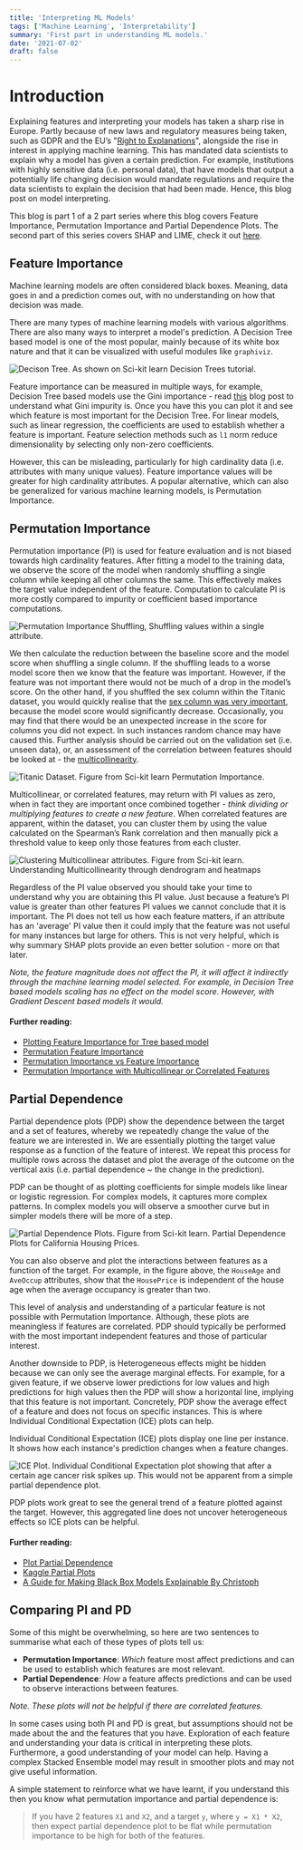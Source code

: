 ```yaml
---
title: 'Interpreting ML Models'
tags: ['Machine Learning', 'Interpretability']
summary: 'First part in understanding ML models.'
date: '2021-07-02'
draft: false
---
```


# Introduction

Explaining features and interpreting your models has taken a sharp rise in Europe. Partly because of new laws and regulatory measures being taken, such as GDPR and the EU’s "[Right to Explanations](https://en.wikipedia.org/wiki/Right_to_explanation)", alongside the rise in interest in applying machine learning. This has mandated data scientists to explain why a model has given a certain prediction. For example, institutions with highly sensitive data (i.e. personal data), that have models that output a potentially life changing decision would mandate regulations and require the data scientists to explain the decision that had been made. Hence, this blog post on model interpreting.

This blog is part 1 of a 2 part series where this blog covers Feature Importance, Permutation Importance and Partial Dependence Plots. The second part of this series covers SHAP and LIME, check it out [here](./interpreting-ml-models-part-2).



## Feature Importance

Machine learning models are often considered black boxes. Meaning, data goes in and a prediction comes out, with no understanding on how that decision was made.

There are many types of machine learning models with various algorithms. There are also many ways to interpret a model's prediction. A Decision Tree based model is one of the most popular, mainly because of its white box nature and that it can be visualized with useful modules like `graphiviz`.

![Decison Tree. As shown on Sci-kit learn Decision Trees tutorial.](/static/images/Interpreting-ML-Models/decision_tree_model.png)

Feature importance can be measured in multiple ways, for example, Decision Tree based models use the Gini importance - read [this](./gini-vs-entropy) blog post to understand what Gini impurity is. Once you have this you can plot it and see which feature is most important for the Decision Tree. For linear models, such as linear regression, the coefficients are used to establish whether a feature is important. Feature selection methods such as `l1` norm reduce dimensionality by selecting only non-zero coefficients. 

However, this can be misleading, particularly for high cardinality data (i.e. attributes with many unique values). Feature importance values will be greater for high cardinality attributes. A popular alternative, which can also be generalized for various machine learning models, is Permutation Importance. 

## Permutation Importance

Permutation importance (PI) is used for feature evaluation and is not biased towards high cardinality features. After fitting a model to the training data, we observe the score of the model when randomly shuffling a single column while keeping all other columns the same. This effectively makes the target value independent of the feature. Computation to calculate PI is more costly compared to impurity or coefficient based importance computations. 

![Permutation Importance Shuffling, Shuffling values within a single attribute.](/static/images/Interpreting-ML-Models/permutation_importance_shuffle.png)

We then calculate the reduction between the baseline score and the model score when shuffling a single column. If the shuffling leads to a worse model score then we know that the feature was important. However, if the feature was not important there would not be much of a drop in the model’s score. On the other hand, if you shuffled the sex column within the Titanic dataset, you would quickly realise that the [sex column was very important](https://scikit-learn.org/stable/auto_examples/inspection/plot_permutation_importance.html), because the model score would significantly decrease. Occasionally, you may find that there would be an unexpected increase in the score for columns you did not expect. In such instances random chance may have caused this. Further analysis should be carried out on the validation set (i.e. unseen data), or, an assessment of the correlation between features should be looked at - the [multicollinearity](https://scikit-learn.org/stable/auto_examples/inspection/plot_permutation_importance_multicollinear.html#sphx-glr-auto-examples-inspection-plot-permutation-importance-multicollinear-py).

![Titanic Dataset. Figure from Sci-kit learn Permutation Importance.](/static/images/Interpreting-ML-Models/titanic_dataset.png)

Multicollinear, or correlated features, may return with PI values as zero, when in fact they are important once combined together - *think dividing or multiplying features to create a new feature*. When correlated features are apparent, within the dataset, you can cluster them by using the value calculated on the Spearman’s Rank correlation and then manually pick a threshold value to keep only those features from each cluster. 

![Clustering Multicollinear attributes. Figure from Sci-kit learn. Understanding Multicollinearity through dendrogram and heatmaps](/static/images/Interpreting-ML-Models/multicollinear_plot.png)

Regardless of the PI value observed you should take your time to understand why you are obtaining this PI value. Just because a feature’s PI value is greater than other features PI values we cannot conclude that it is important. The PI does not tell us how each feature matters, if an attribute has an 'average' PI value then it could imply that the feature was not useful for many instances but large for others. This is not very helpful, which is why summary SHAP plots provide an even better solution - more on that later. 

*Note, the feature magnitude does not affect the PI, it will affect it indirectly through the machine learning model selected. For example, in Decision Tree based models scaling has no effect on the model score. However, with Gradient Descent based models it would.*

#### Further reading:
- [Plotting Feature Importance for Tree based model](https://scikit-learn.org/stable/auto_examples/ensemble/plot_forest_importances.html)
- [Permutation Feature Importance](https://scikit-learn.org/stable/modules/permutation_importance.html#permutation-importance)
- [Permutation Importance vs Feature Importance](https://scikit-learn.org/stable/auto_examples/inspection/plot_permutation_importance.html#sphx-glr-auto-examples-inspection-plot-permutation-importance-py)
- [Permutation Importance with Multicollinear or Correlated Features](https://scikit-learn.org/stable/auto_examples/inspection/plot_permutation_importance_multicollinear.html#sphx-glr-auto-examples-inspection-plot-permutation-importance-multicollinear-py)


## Partial Dependence 

Partial dependence plots (PDP) show the dependence between the target and a set of features, whereby we repeatedly change the value of the feature we are interested in. We are essentially plotting the target value response as a function of the feature of interest. We repeat this process for multiple rows across the dataset and plot the average of the outcome on the vertical axis (i.e. partial dependence ~ the change in the prediction).

PDP can be thought of as plotting coefficients for simple models like linear or logistic regression. For complex models, it captures more complex patterns. In complex models you will observe a smoother curve but in simpler models there will be more of a step. 

![Partial Dependence Plots. Figure from Sci-kit learn. Partial Dependence Plots for California Housing Prices.](/static/images/Interpreting-ML-Models/plot_partial_dependence.png)

You can also observe and plot the interactions between features as a function of the target. For example, in the figure above, the `HouseAge` and `AveOccup` attributes, show that the `HousePrice` is independent of the house age when the average occupancy is greater than two. 

This level of analysis and understanding of a particular feature is not possible with Permutation Importance. Although, these plots are meaningless if features are correlated. PDP should typically be performed with the most important independent features and those of particular interest. 

Another downside to PDP, is Heterogeneous effects might be hidden because we can only see the average marginal effects. For example, for a given feature, if we observe lower predictions for low values and high predictions for high values then the PDP will show a horizontal line, implying that this feature is not important. Concretely, PDP show the average effect of a feature and does not focus on specific instances. This is where Individual Conditional Expectation (ICE) plots can help.

Individual Conditional Expectation (ICE) plots display one line per instance. It shows how each instance's prediction changes when a feature changes.

![ICE Plot. Individual Conditional Expectation plot showing that after a certain age cancer risk spikes up. This would not be apparent from a simple partial dependence plot.](/static/images/Interpreting-ML-Models/ice_plot.png)

PDP plots work great to see the general trend of a feature plotted against the target. However, this aggregated line does not uncover heterogeneous effects so ICE plots can be helpful.

#### Further reading:
- [Plot Partial Dependence](https://scikit-learn.org/stable/auto_examples/inspection/plot_partial_dependence.html)
- [Kaggle Partial Plots](https://www.kaggle.com/dansbecker/partial-plots)
- [A Guide for Making Black Box Models Explainable By Christoph](https://christophm.github.io/interpretable-ml-book/pdp.html)


## Comparing PI and PD

Some of this might be overwhelming, so here are two sentences to summarise what each of these types of plots tell us:

- **Permutation Importance**: *Which* feature most affect predictions and can be used to establish which features are most relevant. 
- **Partial Dependence**: *How* a feature affects predictions and can be used to observe interactions between features.
 
*Note. These plots will not be helpful if there are correlated features.*

In some cases using both PI and PD is great, but assumptions should not be made about the and the features that you have. Exploration of each feature and understanding your data is critical in interpreting these plots. Furthermore, a good understanding of your model can help. Having a complex Stacked Ensemble model may result in smoother plots and may not give useful information. 

A simple statement to reinforce what we have learnt, if you understand this then you know what permutation importance and partial dependence is:
> If you have 2 features `X1` and `X2`, and a target `y`, where `y = X1 * X2`, then expect partial dependence plot to be flat while permutation importance to be high for both of the features.
